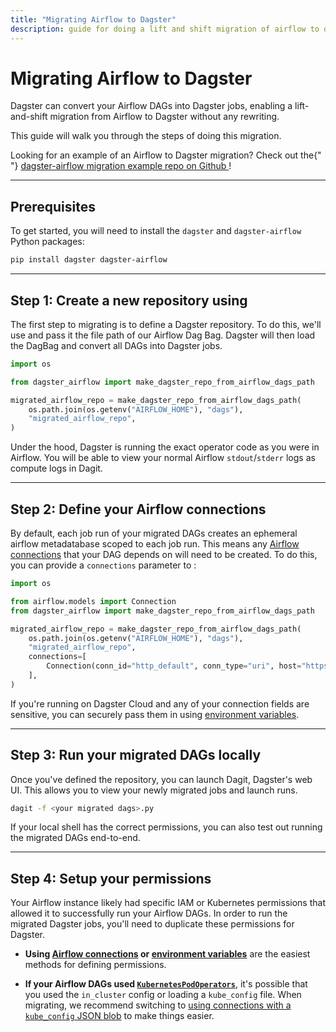 ```yaml
---
title: "Migrating Airflow to Dagster"
description: guide for doing a lift and shift migration of airflow to dagster
---
```


# Migrating Airflow to Dagster

Dagster can convert your Airflow DAGs into Dagster jobs, enabling a lift-and-shift migration from Airflow to Dagster without any rewriting.

This guide will walk you through the steps of doing this migration.

<Note>
  Looking for an example of an Airflow to Dagster migration? Check out the{" "}
  <a href="https://github.com/dagster-io/dagster-airflow-migration-example">
    dagster-airflow migration example repo on Github
  </a>
  !
</Note>

---

## Prerequisites

To get started, you will need to install the `dagster` and `dagster-airflow` Python packages:

```bash
pip install dagster dagster-airflow
```

---

## Step 1: Create a new repository using <PyObject module="dagster_airflow" object="make_dagster_repo_from_airflow_dags_path" />

The first step to migrating is to define a Dagster repository. To do this, we'll use <PyObject module="dagster_airflow" object="make_dagster_repo_from_airflow_dags_path" /> and pass it the file path of our Airflow Dag Bag. Dagster will then load the DagBag and convert all DAGs into Dagster jobs.

```python file=/integrations/airflow/migrate_repo.py
import os

from dagster_airflow import make_dagster_repo_from_airflow_dags_path

migrated_airflow_repo = make_dagster_repo_from_airflow_dags_path(
    os.path.join(os.getenv("AIRFLOW_HOME"), "dags"),
    "migrated_airflow_repo",
)
```

Under the hood, Dagster is running the exact operator code as you were in Airflow. You will be able to view your normal Airflow `stdout`/`stderr` logs as compute logs in Dagit.

---

## Step 2: Define your Airflow connections

By default, each job run of your migrated DAGs creates an ephemeral airflow metadatabase scoped to each job run. This means any [Airflow connections](https://airflow.apache.org/docs/apache-airflow/stable/howto/connection.html) that your DAG depends on will need to be created. To do this, you can provide a `connections` parameter to <PyObject module="dagster_airflow" object="make_dagster_repo_from_airflow_dags_path" />:

```python file=/integrations/airflow/migrate_repo_connections.py
import os

from airflow.models import Connection
from dagster_airflow import make_dagster_repo_from_airflow_dags_path

migrated_airflow_repo = make_dagster_repo_from_airflow_dags_path(
    os.path.join(os.getenv("AIRFLOW_HOME"), "dags"),
    "migrated_airflow_repo",
    connections=[
        Connection(conn_id="http_default", conn_type="uri", host="https://google.com")
    ],
)
```

If you're running on Dagster Cloud and any of your connection fields are sensitive, you can securely pass them in using [environment variables](/dagster-cloud/developing-testing/environment-variables-and-secrets).

---

## Step 3: Run your migrated DAGs locally

Once you've defined the repository, you can launch Dagit, Dagster's web UI. This allows you to view your newly migrated jobs and launch runs.

```bash
dagit -f <your migrated dags>.py
```

If your local shell has the correct permissions, you can also test out running the migrated DAGs end-to-end.

---

## Step 4: Setup your permissions

Your Airflow instance likely had specific IAM or Kubernetes permissions that allowed it to successfully run your Airflow DAGs. In order to run the migrated Dagster jobs, you'll need to duplicate these permissions for Dagster.

- **Using [Airflow connections](https://airflow.apache.org/docs/apache-airflow/stable/howto/connection.html) or [environment variables](/dagster-cloud/developing-testing/environment-variables-and-secrets)** are the easiest methods for defining permissions.

- **If your Airflow DAGs used [`KubernetesPodOperators`](https://airflow.apache.org/docs/apache-airflow-providers-cncf-kubernetes/stable/operators.html)**, it's possible that you used the `in_cluster` config or loading a `kube_config` file. When migrating, we recommend switching to [using connections with a `kube_config` JSON blob](https://airflow.apache.org/docs/apache-airflow-providers-cncf-kubernetes/stable/connections/kubernetes.html) to make things easier.
